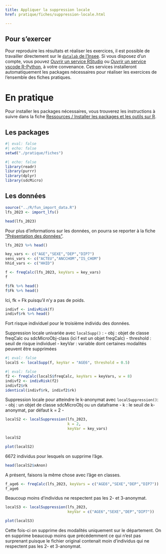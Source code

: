 ```yaml
---
title: Appliquer la suppression locale
href: pratique/fiches/suppression-locale.html

---
```


::: {.callout-tip}
# Pour s'exercer

Pour reproduire les résultats et réaliser les exercices, il est possible de travailler 
directement sur le [`datalab` de l'Insee](datalab.sspcloud.fr). Si vous disposez d'un compte, vous pouvez [Ouvrir un service RStudio](https://datalab.sspcloud.fr/launcher/ide/rstudio?name=rstudio-formation-protection&version=2.3.1&s3=region-ec97c721&init.personalInit=«https%3A%2F%2Fraw.githubusercontent.com%2FInseeFrLab%2Fformation_protection_donnees%2Frefs%2Fheads%2Fmain%2Finit-scripts%2Frstudio.sh») ou [Ouvrir un service vscode R-Python](https://datalab.sspcloud.fr/launcher/ide/vscode-r-python-julia?name=vscode-formation-protection&version=2.3.5&s3=region-ec97c721&init.personalInit=«https%3A%2F%2Fraw.githubusercontent.com%2FInseeFrLab%2Fformation_protection_donnees%2Frefs%2Fheads%2Fmain%2Finit-scripts%2Fvscode-r-python.sh»), à votre convenance. Ces services installeront automatiquement les packages 
nécessaires pour réaliser les exercices de l'ensemble des fiches pratiques.

:::

# En pratique

Pour installer les packages nécessaires, vous trouverez les instructions à suivre 
dans la fiche [Ressources / Installer les packages et les outils sur R](../../ressources/fiches/outils-install.html).  


## Les packages

```r
#| eval: false
#| echo: false
setwd("./pratique/fiches")
```


```r
#| echo: false
library(readr)
library(purrr)
library(dplyr)
library(sdcMicro)
```

## Les données

```r
source("../R/fun_import_data.R")
lfs_2023 <- import_lfs()
```


```r
head(lfs_2023)
```

Pour plus d'informations sur les données, on pourra se reporter à la fiche 
["Présentation des données"](description-data.html).

```r
lfs_2023 %>% head()
```


```r
key_vars <- c("AGE","SEXE","DEP","DIP7")
sens_vars <- c("ACTEU","ANCCHOM","IS_CHOM")
hhid_vars <- c("HHID")
```

```r
f <- freqCalc(lfs_2023, keyVars = key_vars)
f
```

```r
f$fk %>% head()
f$Fk %>% head()
```

Ici, fk = Fk puisqu'il n'y a pas de poids.

```r
indivf <- indivRisk(f)
indivf$rk %>% head()
```

Fort risque individuel pour le troisième individu des données.

Suppression locale univariée avec `localSupp()` :
-   obj : objet de classe freqCalc ou sdcMicroObj-class (ici f est un objet freqCalc)
-   threshold : seuil de risque individuel
-   keyVar : variable dont certaines modalités peuvent être supprimées

```r
#| eval: false
localS <- localSupp(f, keyVar = "AGE6", threshold = 0.5)
```

```r
#| eval: false
f2 <- freqCalc(localS$freqCalc, keyVars = keyVars, w = 8)
indivf2 <- indivRisk(f2)
indivf2$rk
identical(indivf$rk, indivf2$rk)
```


Suppression locale pour atteindre le k-anonymat avec `localSuppression()`:  
-   obj : un objet de classe sdcMicroObj ou un dataframe
-   k : le seuil de k-anonymat, par défaut k = 2
-   

```r
localS2 <- localSuppression(lfs_2023,
                            k = 2,
                            keyVar = key_vars)
```

```r
localS2
```

```r
plot(localS2)
```

6672 individus pour lesquels on supprime l'âge.

```r
head(localS2$xAnon)
```

A présent, faisons la même chose avec l'âge en classes.

```r
f_age6 <- freqCalc(lfs_2023, keyVars = c("AGE6","SEXE","DEP","DIP7"))
f_age6
```

Beaucoup moins d'individus ne respectent pas les 2- et 3-anonymat.

```r
localS3 <- localSuppression(lfs_2023,
                            keyVar = c("AGE6","SEXE","DEP","DIP7"))
```

```r
plot(localS3)
```

Cette fois-ci on supprime des modalités uniquement sur le département. On en supprime beaucoup moins que précédemment ce qui n'est pas surprenant puisque le fichier original contenait moin d'individus qui ne respectent pas les 2- et 3-anonymat.
